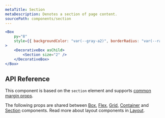 ```yaml
---
metaTitle: Section
metaDescription: Denotes a section of page content.
sourcePath: components/section
---
```


```jsx live=true
<Box
	py="8"
	style={{ backgroundColor: "var(--gray-a2)", borderRadius: "var(--radius-3)" }}
>
	<DecorativeBox asChild>
		<Section size="2" />
	</DecorativeBox>
</Box>
```

## API Reference

This component is based on the `section` element and supports [common margin props](/research/docs/overview/layout#margin-props).

<ThemesPropsTable defs="sectionPropDefs" />

The following props are shared between [Box](./box), [Flex](./flex), [Grid](./grid), [Container](./container) and [Section](./section) components. Read more about layout components in [Layout](/research/docs/overview/layout).

<ThemesPropsTable defs="layoutPropDefs" />
